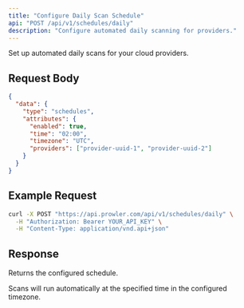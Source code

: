 ```yaml
---
title: "Configure Daily Scan Schedule"
api: "POST /api/v1/schedules/daily"
description: "Configure automated daily scanning for providers."
---
```


Set up automated daily scans for your cloud providers.

## Request Body

```json
{
  "data": {
    "type": "schedules",
    "attributes": {
      "enabled": true,
      "time": "02:00",
      "timezone": "UTC",
      "providers": ["provider-uuid-1", "provider-uuid-2"]
    }
  }
}
```

## Example Request

```bash
curl -X POST "https://api.prowler.com/api/v1/schedules/daily" \
  -H "Authorization: Bearer YOUR_API_KEY" \
  -H "Content-Type: application/vnd.api+json"
```

## Response

Returns the configured schedule.

<Note>
Scans will run automatically at the specified time in the configured timezone.
</Note>
